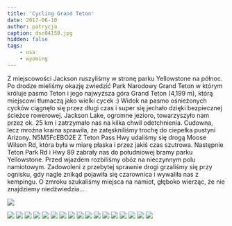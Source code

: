 ```yaml
---
title: 'Cycling Grand Teton'
date: 2017-06-10
author: patrycja
caption: dsc04158.jpg
hidden: false
tags: 
    - usa
    - wyoming
---
```



Z miejscowości Jackson ruszyliśmy w stronę parku Yellowstone na północ. Po drodze mieliśmy okazję zwiedzić Park Narodowy Grand Teton w którym króluje pasmo Teton i jego najwyższa góra Grand Teton (4,199 m), którą miejscowi tłumaczą jako wielki cycek :) Widok na pasmo ośnieżonych cycków ciągnęło się przez długi czas i super się jechało dzięki bezpiecznej ścieżce rowerowej. Jackson Lake, ogromne jezioro, towarzyszyło nam przez ok. 25 km i zatrzymało nas na kilka chwil odetchnienia. Cudowna, lecz mroźna kraina sprawiła, że zatęskniliśmy trochę do ciepełka pustyni Arizony.
<youtube>N5M5FcEBO2E</youtube>
Z Teton Pass Hwy udaliśmy się drogą Moose Wilson Rd, która była w miarę płaska i przez jakiś czas szutrowa. Następnie Teton Park Rd i Hwy 89 zabrały nas do południowej bramy parku Yellowstone. Przed wjazdem rozbiliśmy obóz na nieczynnym polu namiotowym. Zadowoleni z przebytej sprawnie drogi grzaliśmy się przy ognisku, gdy nagle znikąd pojawiła się czarownica i wywaliła nas z kempingu. O zmroku szukaliśmy miejsca na namiot, głęboko wierząc, że nie znajdziemy niedźwiedzia... 

![](./dsc04150.jpg)

<grid>

![](./dsc04157.jpg)
![](./dsc04159.jpg)
![](./dsc04161.jpg)
![](./dsc04162.jpg)
![](./dsc04163.jpg)
![](./dsc04165.jpg)
![](./dsc04167.jpg)
![](./dsc04168.jpg)
![](./dsc04169.jpg)
![](./dsc04170.jpg)
![](./dsc04171.jpg)
![](./dsc04172.jpg)
![](./dsc04173.jpg)
![](./dsc04174.jpg)
![](./dsc04175.jpg)
![](./dsc04176.jpg)
![](./dsc04177.jpg)

</grid>